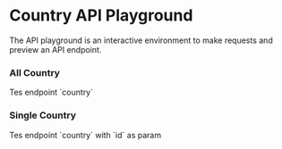 
# Country API Playground

The API playground is an interactive environment to make requests and preview an API endpoint.

### All Country

<ApiPlayground method="GET" endpoint="country">
	Tes endpoint `country`
</ApiPlayground>

### Single Country

<ApiPlayground method="GET" endpoint="country" param={true} paramName="id">
	Tes endpoint `country` with `id` as param
</ApiPlayground>